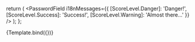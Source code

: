 
<Meta
  title="Components/PasswordField"
  component={PasswordField}
  parameters={{}}
/>

  return (
    <PasswordField
      i18nMessages={{
        [ScoreLevel.Danger]: 'Danger!',
        [ScoreLevel.Success]: 'Success!',
        [ScoreLevel.Warning]: 'Almost there...'
      }}
    />
  );
};

<Canvas>
  <Story name="Normal">{Template.bind({})}</Story>
</Canvas>
